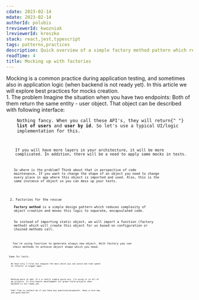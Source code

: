 ```yaml
---
cdate: 2023-02-14
mdate: 2023-02-14
authorId: polubis
treviewerId: kwozniak
lreviewerId: kreszko
stack: react,jest,typescript
tags: patterns,practices
description: Quick overview of a simple factory method pattern which reduces headaches connected with mocking.
readTime: 4
title: Mocking up with factories
---
```


<Prelude>
  <M>
    Mocking is a common practice during application testing, and sometimes also
    in application logic (when backend is not ready yet).
  </M>
  <M>In this article we will explore best practices for mocks creation.</M>
</Prelude>

<Section>
  <XL>1. The problem</XL>
  <M>Imagine the situation when you have two endpoints:</M>
  <List items="get/users,/get/users/:id" />
  <M>
    Both of them return the same entity - user object. That object can be
    described with following interface:
  </M>
  <Code
    description="User shape"
    src="/snippets/mocking-up-with-factories/typical-mock.ts"
  />
  <M>
    Nothing fancy. When you call these API's, they will return{" "}
    <B>list of users</B> and <B>user by id</B>. So let's use a typical UI/logic
    implementation for this.
  </M>
  <Code
    description="Mocks used in application"
    src="/snippets/mocking-up-with-factories/typical-mock-usage.tsx"
  />
  <M>
    If you will have more layers in your architecture, it will be more
    complicated. In addition, there will be a need to apply same mocks in tests.
  </M>
  <Code
    description="Mocks used in testing"
    src="/snippets/mocking-up-with-factories/typical-mocks-in-tests.test.ts"
  />
  <M>
    So where is the problem? Think about that in perspective of code
    maintenance. If you want to change the shape of an object you need to change
    every place in app where this object is imported and used. Also, this is the
    same instance of object so you can mess up your tests.
  </M>
</Section>

<Section>
  <XL>2. Factories for the rescue</XL>
  <M>
    <B>Factory method</B> is a simple design pattern which reduces complexity of
    object creation and moves this logic to separate, encapsulated code.
  </M>
  <M>
    So instead of importing static object, we will import a function (factory
    method) which will create this object for us based on configuration or
    chained methods call.
  </M>
  <Code
    description="Factory created!"
    src="/snippets/mocking-up-with-factories/users-factory.ts"
  />
  <M>
    You're using function to generate always new object. With factory you can
    chain methods to achieve object shape which you need.
  </M>
  <Code
    description="Refactors friendly mocking"
    src="/snippets/mocking-up-with-factories/improved-mock-usage.tsx"
  />
  <M>Same for tests.</M>
  <Code
    description="Tests improved"
    src="/snippets/mocking-up-with-factories/improved-mocks-in-tests.test.ts"
  />
  <M>
    We have only 2 files but imagine the mess which you can avoid and time spend
    on refactor in bigger apps.
  </M>
</Section>

<Summary>
  <M>
    Nothing more to add. It's a really simple quick win. I'm using it in all of
    my projects. It also boosts development for green field projects when
    backend is not ready yet.
  </M>
  <M>
    Feel free to contact me if you have any questions/proposals. Have a nice day
    and good health!
  </M>
</Summary>
